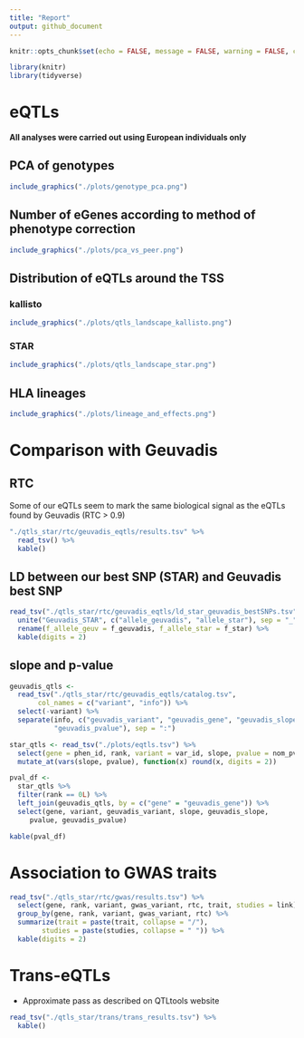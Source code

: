```yaml
---
title: "Report"
output: github_document
---
```


```r
knitr::opts_chunk$set(echo = FALSE, message = FALSE, warning = FALSE, comment = "")
```

```r
library(knitr)
library(tidyverse)
```

# eQTLs

**All analyses were carried out using European individuals only**

## PCA of genotypes

```r
include_graphics("./plots/genotype_pca.png")
```

## Number of eGenes according to method of phenotype correction

```r
include_graphics("./plots/pca_vs_peer.png")
```

## Distribution of eQTLs around the TSS

### kallisto

```r
include_graphics("./plots/qtls_landscape_kallisto.png")
```

### STAR

```r
include_graphics("./plots/qtls_landscape_star.png")
```

## HLA lineages

```r
include_graphics("./plots/lineage_and_effects.png")
```

# Comparison with Geuvadis

## RTC

Some of our eQTLs seem to mark the same biological signal as the eQTLs found by
Geuvadis (RTC > 0.9)

```r
"./qtls_star/rtc/geuvadis_eqtls/results.tsv" %>%
  read_tsv() %>%
  kable()
```

## LD between our best SNP (STAR) and Geuvadis best SNP

```r
read_tsv("./qtls_star/rtc/geuvadis_eqtls/ld_star_geuvadis_bestSNPs.tsv") %>%
  unite("Geuvadis_STAR", c("allele_geuvadis", "allele_star"), sep = "_") %>%
  rename(f_allele_geuv = f_geuvadis, f_allele_star = f_star) %>%
  kable(digits = 2)
```

## slope and p-value

```r
geuvadis_qtls <- 
  read_tsv("./qtls_star/rtc/geuvadis_eqtls/catalog.tsv",
	   col_names = c("variant", "info")) %>%
  select(-variant) %>%
  separate(info, c("geuvadis_variant", "geuvadis_gene", "geuvadis_slope",
		   "geuvadis_pvalue"), sep = ":")

star_qtls <- read_tsv("./plots/eqtls.tsv") %>%
  select(gene = phen_id, rank, variant = var_id, slope, pvalue = nom_pval) %>%
  mutate_at(vars(slope, pvalue), function(x) round(x, digits = 2))

pval_df <-
  star_qtls %>%
  filter(rank == 0L) %>%
  left_join(geuvadis_qtls, by = c("gene" = "geuvadis_gene")) %>%
  select(gene, variant, geuvadis_variant, slope, geuvadis_slope, 
	 pvalue, geuvadis_pvalue)

kable(pval_df)
```

# Association to GWAS traits

```r
read_tsv("./qtls_star/rtc/gwas/results.tsv") %>%
  select(gene, rank, variant, gwas_variant, rtc, trait, studies = link) %>%
  group_by(gene, rank, variant, gwas_variant, rtc) %>%
  summarize(trait = paste(trait, collapse = "/"), 
	    studies = paste(studies, collapse = " ")) %>%
  kable(digits = 2)
```

# Trans-eQTLs

- Approximate pass as described on QTLtools website

```r
read_tsv("./qtls_star/trans/trans_results.tsv") %>%
  kable()
```
